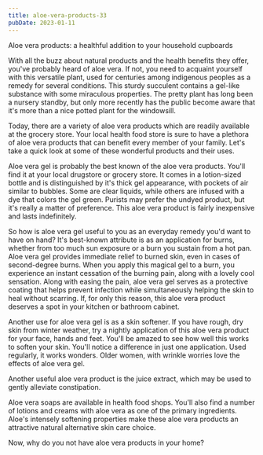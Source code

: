 ```yaml
---
title: aloe-vera-products-33
pubDate: 2023-01-11
---
```


Aloe vera products: a healthful addition to your household cupboards

With all the buzz about natural products and the health benefits they offer, you've probably heard of aloe vera. If not, you need to acquaint yourself with this versatile plant, used for centuries among indigenous peoples as a remedy for several conditions. This sturdy succulent contains a gel-like substance with some miraculous properties. The pretty plant has long been a nursery standby, but only more recently has the public become aware that it's more than a nice potted plant for the windowsill.

Today, there are a variety of aloe vera products which are readily available at the grocery store. Your local health food store is sure to have a plethora of aloe vera products that can benefit every member of your family. Let's take a quick look at some of these wonderful products and their uses.

Aloe vera gel is probably the best known of the aloe vera products. You'll find it at your local drugstore or grocery store. It comes in a lotion-sized bottle and is distinguished by it's thick gel appearance, with pockets of air similar to bubbles. Some are clear liquids, while others are infused with a dye that colors the gel green. Purists may prefer the undyed product, but it's really a matter of preference. This aloe vera product is fairly inexpensive and lasts indefinitely.

So how is aloe vera gel useful to you as an everyday remedy you'd want to have on hand? It's best-known attribute is as an application for burns, whether from too much sun exposure or a burn you sustain from a hot pan. Aloe vera gel provides immediate relief to burned skin, even in cases of second-degree burns. When you apply this magical gel to a burn, you experience an instant cessation of the burning pain, along with a lovely cool sensation. Along with easing the pain, aloe vera gel serves as a protective coating that helps prevent infection while simultaneously helping the skin to heal without scarring. If, for only this reason, this aloe vera product deserves a spot in your kitchen or bathroom cabinet.

Another use for aloe vera gel is as a skin softener. If you have rough, dry skin from winter weather, try a nightly application of this aloe vera product for your face, hands and feet. You'll be amazed to see how well this works to soften your skin. You'll notice a difference in just one application. Used regularly, it works wonders. Older women, with wrinkle worries love the effects of aloe vera gel.

Another useful aloe vera product is the juice extract, which may be used to gently alleviate constipation.

Aloe vera soaps are available in health food shops. You'll also find a number of lotions and creams with aloe vera as one of the primary ingredients. Aloe's intensely softening properties make these aloe vera products an attractive natural alternative skin care choice.

Now, why do you not have aloe vera products in your home?